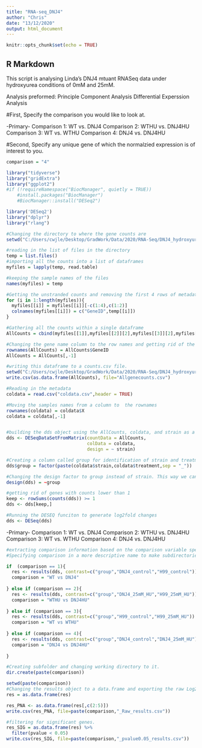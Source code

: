 ---
title: "RNA-seq_DNJ4"
author: "Chris"
date: "13/12/2020"
output: html_document
---

```{r setup, include=FALSE}
knitr::opts_chunk$set(echo = TRUE)
```

## R Markdown

This script is analysing Linda's DNJ4 mtuant RNASeq data under hydroxyurea conditions of 0mM and 25mM.

Analysis preformed:
Principle Component Analysis
Differential Experssion Analysis 
  

#First, Specify the comparison you would like to look at. 

-Primary-
  Comparison 1: WT vs. DNJ4
  Comparison 2: WTHU vs. DNJ4HU
  Comparison 3: WT vs. WTHU
  Comparison 4: DNJ4 vs. DNJ4HU
  
#Second, Specify any unique gene of which the normalzied expression is of interest to you.
```{r, Input Variabels, include=TRUE, echo=FALSE}
comparison = "4"

```

```{r, loading libraries}
library("tidyverse")
library("gridExtra")
library("ggplot2")
#if (!requireNamespace("BiocManager", quietly = TRUE))
    #install.packages("BiocManager")
    #BiocManager::install("DESeq2")

library('DESeq2')
library("dplyr")
library("rlang")

```


```{r, Reading in the Gene Counts}
#Changing the directory to where the gene counts are
setwd("C:/Users/cwjle/Desktop/GradWork/Data/2020/RNA-Seq/DNJ4_hydroxyurea/ReadsPerGene")

#reading in the list of files in the directory
temp = list.files()
#importing all the counts into a list of dataframes
myfiles = lapply(temp, read.table)

#keeping the sample names of the files
names(myfiles) = temp

#Getting the unstranded counts and removing the first 4 rows of metadata
for (i in 1:length(myfiles)){
  myfiles[[i]] = myfiles[[i]][-c(1:4),c(1:2)]
  colnames(myfiles[[i]]) = c("GeneID",temp[[i]])
}

#Gathering all the counts within a single dataframe
AllCounts = cbind(myfiles[[1]],myfiles[[2]][2],myfiles[[3]][2],myfiles[[4]][2],myfiles[[5]][2],myfiles[[6]][2],myfiles[[7]][2],myfiles[[8]][2],myfiles[[9]][2],myfiles[[10]][2],myfiles[[11]][2],myfiles[[12]][2])

#Changing the gene name column to the row names and getting rid of the gene name column
rownames(AllCounts) = AllCounts$GeneID
AllCounts = AllCounts[,-1]

#writing this dataframe to a counts.csv file. 
setwd("C:/Users/cwjle/Desktop/GradWork/Data/2020/RNA-Seq/DNJ4_hydroxyurea")
write.csv(as.data.frame(AllCounts), file="Allgenecounts.csv")

```
```{r}
#Reading in the metadata
coldata = read.csv("coldata.csv",header = TRUE)

#Moving the samples names from a column to  the rownames
rownames(coldata) = coldata$X
coldata = coldata[,-1]


#building the dds object using the AllCounts, coldata, and strain as a placeholder design factor that we can change later.
dds <- DESeqDataSetFromMatrix(countData = AllCounts,
                              colData = coldata,
                              design = ~ strain)

#Creating a column called group for identification of strain and treatment groups.
dds$group = factor(paste(coldata$strain,coldata$treatment,sep = "_"))

#Changing the design factor to group instead of strain. This way we can pull out the comparisons we want. 
design(dds) = ~group

#getting rid of genes with counts lower than 1
keep <- rowSums(counts(dds)) >= 1
dds <- dds[keep,]

#Running the DESEQ funciton to generate log2fold changes
dds <- DESeq(dds)

```
-Primary-
  Comparison 1: WT vs. DNJ4
  Comparison 2: WTHU vs. DNJ4HU
  Comparison 3: WT vs. WTHU
  Comparison 4: DNJ4 vs. DNJ4HU
  
```{r, Filtering by user input, include=TRUE, echo=FALSE}
#extracting comparison information based on the comparison variable specified at the top of the script. Using contrast function to pull out two groups of interest.
#Specifying comparison in a more descriptive name to make subdirectories for output files and plots.

if  (comparison == 1){
  res <- results(dds, contrast=c("group","DNJ4_control","H99_control"))
  comparison = "WT vs DNJ4"
  
} else if (comparison == 2){
  res <- results(dds, contrast=c("group","DNJ4_25mM_HU","H99_25mM_HU"))
  comparison = "WTHU vs DNJ4HU"
  
} else if (comparison == 3){ 
  res <- results(dds, contrast=c("group","H99_control","H99_25mM_HU"))
  comparison = "WT vs WTHU"
  
} else if (comparison == 4){
  res <- results(dds, contrast=c("group","DNJ4_control","DNJ4_25mM_HU"))
  comparison = "DNJ4 vs DNJ4HU"
  
}

#Creating subfolder and changing working directory to it.
dir.create(paste(comparison))
```

```{r}
setwd(paste(comparison))
#Changing the results object to a data.frame and exporting the raw Log2FoldChange results along with genes with pvalue < 0.05
res = as.data.frame(res)

res_PNA <- as.data.frame(res[,c(2:5)])
write.csv(res_PNA, file=paste(comparison,"_Raw_results.csv"))

#filtering for significant genes.
res_SIG = as.data.frame(res) %>%
  filter(pvalue < 0.05)
write.csv(res_SIG, file=paste(comparison,"_pvalue0.05_results.csv"))


```

